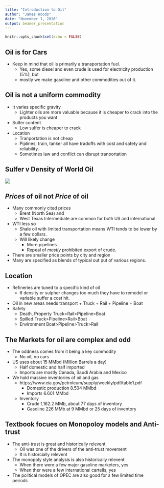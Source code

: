 ```yaml
---
title: "Introduction to Oil"
author: "James Woods"
date: "November 1, 2016"
output: beamer_presentation
---
```


```r
knitr::opts_chunk$set(echo = FALSE)
```

## Oil is for Cars

+ Keep in mind that oil is primarily a transportation fuel.
    + Yes, some diesel and even crude is used for electricity production (5%), but
    + mostly we make gasoline and other commodities out of it.


## Oil is not a uniform commodity

+ It varies specific gravity
    + Lighter oils are more valuable because it is cheaper to crack into the products you want
+ Sulfer content
    + Low sulfer is cheaper to crack
+ Location
    + Tranportation is not cheap
    + Piplines, train, tanker all have tradoffs with cost and safety and reliability.
    + Sometimes law and conflict can disrupt tranportation
    
    
## Sulfer v Density of World Oil

![](https://www.eia.gov/todayinenergy/images/2012.07.16/CrudeMatrix.png)



## _Prices_ of oil not _Price_ of oil

+ Many commonly cited prices
    + Brent (North Sea) and 
    + West Texas Intermediate are common for both US and international.
+ WTI less so 
    + Shale oil with limited transportation means WTI tends to be lower by a few dollars.
    + Will likely change
        + More pipelines
        + Repeal of _mostly_ prohibited export of crude.

+ There are smaller price points by city and region
+ Many are specified as blends of typical out put of various regions.


## Location

+ Refineries are tuned to a specific kind of oil
    + If density or sulpher changes too much they have to remodel or variable suffer a cost hit.
+ Oil in new areas needs transport
        + Truck
        + Rail
        + Pipeline
        + Boat
+ Safety
    + Death, Property Truck>Rail>Pipeline>Boat
    + Spilled Truck>Pipeline>Rail>Boat
    + Environment Boat>Pipeline>Truck>Rail 


## The Markets for oil are complex and odd

+ The oddness comes from it being a key commodity
    + No oil, no cars
    
+ US uses about 15 MMbd (Million Barrels a day)
    + Half domestic and half imported
    + Imports are mostly Canada, Saudi Arabia and Mexico  
    
+ We hold massive inventories of oil and gas
    + https://www.eia.gov/petroleum/supply/weekly/pdf/table1.pdf
        + Domestic production 8.504 MMbd
        + Imports 6.601 MMbd
    + Inventory
        + Crude 1,162.2 MMb, about 77 days of inventory
        + Gasoline 226 MMb at 9 MMbd or 25 days of inventory

## Textbook focues on Monopoloy models and Anti-trust
  
  + The anti-trust is great and historically relevent
      + Oil was one of the drivers of the anti-trust movement
      + It is historcially relevent
  + The monopoly style analysis is also historically relevent
      + When there were a few major gasoline marketers, yes
      + When ther were a few international cartells, yes
  + The political models of OPEC are also good for a few limited time periods
  
